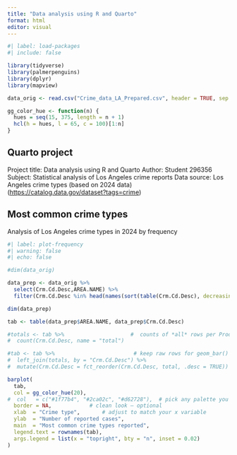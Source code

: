 ```yaml
---
title: "Data analysis using R and Quarto"
format: html
editor: visual
---
```


```r
#| label: load-packages
#| include: false

library(tidyverse)
library(palmerpenguins)
library(dplyr)
library(mapview)

data_orig <- read.csv("Crime_data_LA_Prepared.csv", header = TRUE, sep = ";")

gg_color_hue <- function(n) {
  hues = seq(15, 375, length = n + 1)
  hcl(h = hues, l = 65, c = 100)[1:n]
}
```

## Quarto project

Project title: Data analysis using R and Quarto
Author: Student 296356
Subject: Statistical analysis of Los Angeles crime reports
Data source: Los Angeles crime types (based on 2024 data)
(<https://catalog.data.gov/dataset?tags=crime>)

## Most common crime types

Analysis of Los Angeles crime types in 2024 by frequency

```r
#| label: plot-frequency
#| warning: false
#| echo: false

#dim(data_orig)

data_prep <- data_orig %>%
  select(Crm.Cd.Desc,AREA.NAME) %>%
  filter(Crm.Cd.Desc %in% head(names(sort(table(Crm.Cd.Desc), decreasing = TRUE)), 10))

dim(data_prep)

tab <- table(data_prep$AREA.NAME, data_prep$Crm.Cd.Desc)

#totals <- tab %>%                     #  counts of *all* rows per Product
#  count(Crm.Cd.Desc, name = "total")

#tab <- tab %>%                         # keep raw rows for geom_bar()
#  left_join(totals, by = "Crm.Cd.Desc") %>%
#  mutate(Crm.Cd.Desc = fct_reorder(Crm.Cd.Desc, total, .desc = TRUE))

barplot(
  tab,
  col = gg_color_hue(20),
#  col   = c("#1f77b4", "#2ca02c", "#d62728"),  # pick any palette you like
  border = NA,            # clean look – optional
  xlab  = "Crime type",       # adjust to match your x variable
  ylab  = "Number of reported cases",
  main  = "Most common crime types reported",
  legend.text = rownames(tab),
  args.legend = list(x = "topright", bty = "n", inset = 0.02)
)


```

